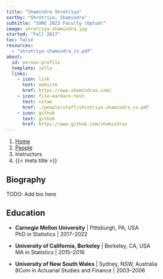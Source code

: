 ```yaml
---
title: "Shamindra Shrotriya"
sortby: "Shrotriya, Shamindra"
subtitle: "SURE 2023 Faculty (Optum)"
image: shrotriya-shamindra.jpg
started: "Fall 2017"
toc: false
resources: 
  - "shrotriya-shamindra_cv.pdf"
about:
  id: person-profile
  template: jolla
  links:
    - icon: link
      text: website
      href: https://www.shamindras.com/
    - icon: file-earmark-text
      text: vitae
      href: ./people/staff/shrotriya-shamindra_cv.pdf
    - icon: github
      text: github
      href: https://www.github.com/shamindras
---
```


```{=html}
<nav aria-label="breadcrumb">
  <ol class="breadcrumb">
    <li class="breadcrumb-item"><a href="../../index.html">Home</a></li>
    <li class="breadcrumb-item"><a href="../../people.html">People</a></li>
    <li class="breadcrumb-item active">Instructors</li>
    <li class="breadcrumb-item active" aria-current="page">{{< meta title >}}</li>
  </ol>
</nav>
```

:::{#person-profile}
:::

## Biography

TODO: Add bio here

## Education

- **Carnegie Mellon University** | Pittsburgh, PA, USA<br />
  PhD in Statistics | 2017–2022

- **University of California, Berkeley** | Berkeley, CA, USA<br />
  MA in Statistics | 2015–2016

- **University of New South Wales** | Sydney, NSW, Australia<br />
  BCom in Actuarial Studies and Finance | 2003–2006 
